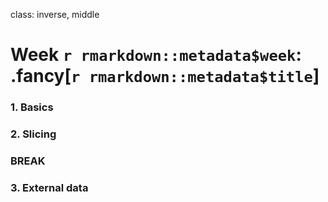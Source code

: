 
class: inverse, middle

# Week `r rmarkdown::metadata$week`: .fancy[`r rmarkdown::metadata$title`]

### 1. Basics
### 2. Slicing

### BREAK

### 3. External data
